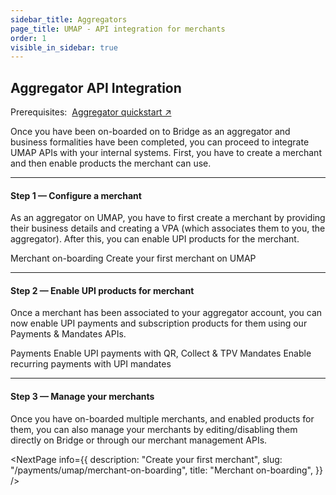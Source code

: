 ```yaml
---
sidebar_title: Aggregators
page_title: UMAP - API integration for merchants
order: 1
visible_in_sidebar: true
---
```


## Aggregator API Integration

<Card padding="nano" shape="rounded" marginBottom="micro" marginTop="micro">
    <Text weight="600">
        Prerequisites:&nbsp;
        <a href="/payments/umap/quickstart/aggregators" target="_blank">Aggregator quickstart ↗</a>
    </Text>
</Card>

Once you have been on-boarded on to Bridge as an aggregator and business formalities have been completed, you can proceed to integrate UMAP APIs with your internal systems. First, you have to create a merchant and then enable products the merchant can use.

<hr class="primary" />

#### Step 1 — Configure a merchant

As an aggregator on UMAP, you have to first create a merchant by providing their business details and creating a VPA (which associates them to you, the aggregator). After this, you can enable UPI products for the merchant.

<Card padding="small" shape="rounded">
    <Link href="/payments/umap/merchant-on-boarding">Merchant on-boarding</Link>
    <Text weight="400" marginTop="nano" marginBottom="none" size="small">
        Create your first merchant on UMAP
    </Text>
</Card>

<hr class="primary" />

#### Step 2 — Enable UPI products for merchant

Once a merchant has been associated to your aggregator account, you can now enable UPI payments and subscription products for them using our Payments & Mandates APIs.

<Row>
    <Portion desktopSpan="half" marginBottom="nano">
        <Card padding="small" shape="rounded">
            <Link href="payments/umap/payments">Payments</Link>
            <Text
                weight="400"
                marginTop="nano"
                marginBottom="none"
                size="small"
            >
                Enable UPI payments with QR, Collect & TPV
            </Text>
        </Card>
    </Portion>
     <Portion desktopSpan="half">
        <Card padding="small" shape="rounded">
            <Link href="payments/umap/mandates">Mandates</Link>
            <Text
                weight="400"
                marginTop="nano"
                marginBottom="none"
                size="small"
            >
                Enable recurring payments with UPI mandates
            </Text>
        </Card>
    </Portion>
</Row>

<hr class="primary" />

#### Step 3 — Manage your merchants

Once you have on-boarded multiple merchants, and enabled products for them, you can also manage your merchants by editing/disabling them directly on Bridge or through our merchant management APIs.

<NextPage
    info={{
        description: "Create your first merchant",
        slug: "/payments/umap/merchant-on-boarding",
        title: "Merchant on-boarding",
    }}
/>

<WasPageHelpful />
